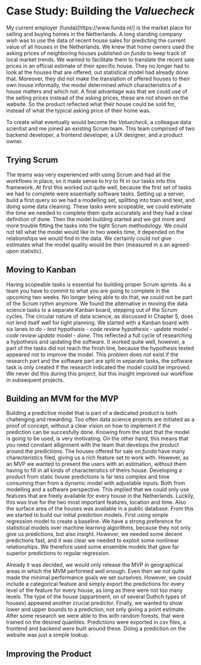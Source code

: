 # Case Study: Building the *Valuecheck*

My current employer (funda)[https://www.funda.nl/] is the market place for selling and buying homes in the Netherlands.
A long standing company wish was to use the data of recent house sales for predicting the current value of all houses in the Netherlands.
We knew that home owners used the asking prices of neighboring houses published on *funda* to keep track of local market trends.
We wanted to facilitate them to translate the recent sale prices in an official estimate of their specific house.
They no longer had to look at the houses that are offered, out statistical model had already done that.
Moreover, they did not make the translation of offered houses to their own house informally, the model determined which characteristics of a house matters and which not.
A final advantage was that we could use of the selling prices instead of the asking prices, these are not shown on the website.
So the product reflected what their house could be sold for, instead of what the typical asking price of their home was.

To create what eventually would become the *Valuecheck*, a colleague data scientist and me joined an existing Scrum team.
This team comprised of two backend developer, a frontend developer, a UX designer, and a product owner. 

## Trying Scrum

The teams was very experienced with using Scrum and had all the workflows in place, so it made sense to try to fit in our tasks into this framework.
At first this worked out quite well, because the first set of tasks we had to complete were essentially software tasks.
Setting up a server, build a first query so we had a modelling set, splitting into train and test, and doing some data cleaning.
These tasks were scopeable, we could estimate the time we needed to complete them quite accurately and they had a clear definition of done.
Then the model building started and we got more and more trouble fitting the tasks into the tight Scrum methodology.
We could not tell what the model would like in two weeks time, it depended on the relationships we would find in the data.
We certainly could not give estimates what the model quality would be then (measured in a an agreed-upon statistic).

## Moving to Kanban

Having scopeable tasks is essential for building proper Scrum sprints.
As a team you have to commit to what you are going to complete in the upcoming two weeks.
No longer being able to do that, we could not be part of the Scrum rythm anymore.
We found the alternative in moving the data science tasks to a separate Kanban board, stepping out of the Scrum cycles.
The circular nature of data science, as discussed in Chapter 5, does not lend itself well for tight planning. 
We started with a Kanban board with six lanes *to do* - *test hypothesis* - *code review hypothesis* - *update model* - *code review update model* - *done*.
This reflected a full cycle of researching a hypothesis and updating the software. 
It worked quite well, however, a part of the tasks did not reach the finish line, because the hypothesis tested appeared not to improve the model.
This problem does not exist if the research part and the software part are split in separate tasks, the software task is only created if the research indicated the model could be improved. 
We never did this during this project, but this insight improved our workflow in subsequent projects.

## Building an MVM for the MVP

Building a predictive model that is part of a dedicated product is both challenging and rewarding.
Too often data science projects are initiated as a proof of concept, without a clear vision on how to implement if the prediction can be succesfully done. 
Knowing from the start that the model is going to be used, is very motivating.
On the other hand, this means that you need constant allignment with the team that develops the product around the predictions.
The houses offered for sale on *funda* have many charecteristics filed, giving us a rich feature set to work with.
However, as an MVP we wanted to present the users with an estimation, without them having to fill in all kinds of characteristics of theirs house.
Developing a product from static house predictions is far less complex and time consuming than from a dynamic model with adjustable inputs.
Both from modelling and a software perspective.
This implied that we could only use features that are freely available for every house in the Netherlands.
Luckily, this was true for the two most important features, location and time.
Also the surface area of the houses was available in a public database.
From this we started to build our initial prediction models.
First using simple regression model to create a baseline.
We have a strong preference for statistical models over machine learning algorithms, because they not only give us predictions, but also insight.
However, we needed some decent predictions fast, and it was clear we needed to exploit some nonlinear relationships.
We therefore used some ensemble models that gave far superior predictions to regular regression.

Already it was decided, we would only release the MVP in geographical areas in which the MVM performed well enough.
Even then we not quite made the minimal performance goals we set ourselves. 
However, we could include a categorical feature and simply export the predictions for every level of the feature for every house, as long as there were not too many levels.
The type of the house (appartment, on of several Duthch types of houses) appeared another crucial predictor.
Finally, we wanted to show lower and upper bounds to a prediction, not only giving a point estimate.
After some research we were able to this with random forests, that were trained on the desired quantiles.
Predictions were exported in csv files, a frontend and backend were built around these.
Doing a prediction on the website was just a simple lookup.

## Improving the Product




